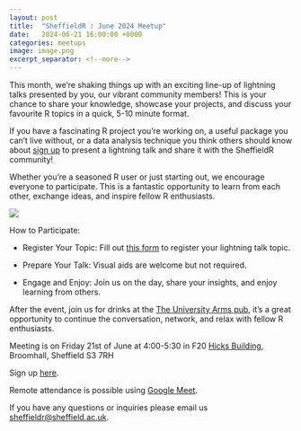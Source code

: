 ```yaml
---
layout: post
title:  "SheffieldR : June 2024 Meetup"
date:   2024-06-21 16:00:00 +0000
categories: meetups
image: image.png
excerpt_separator: <!--more-->
---
```


This month, we're shaking things up with an exciting line-up of lightning talks presented by you, our vibrant community members! This is your chance to share your knowledge, showcase your projects, and discuss your favourite R topics in a quick, 5-10 minute format.

If you have a fascinating R project you're working on, a useful package you can't live without, or a data analysis
technique you think others should know about [sign up](https://forms.gle/YSWXarhwUpXZQp2J6) to present a lightning talk
and share it with the SheffieldR community!

Whether you're a seasoned R user or just starting out, we encourage everyone to participate. This is a fantastic opportunity to learn from each other, exchange ideas, and inspire fellow R enthusiasts.

![](image.png)

How to Participate:

- Register Your Topic: Fill out [this form](https://forms.gle/YSWXarhwUpXZQp2J6) to register your lightning talk topic.

- Prepare Your Talk: Visual aids are welcome but not required.

- Engage and Enjoy: Join us on the day, share your insights, and enjoy learning from others.

After the event, join us for drinks at the [The University Arms pub](https://www.openstreetmap.org/way/178278884), it's
a great opportunity to continue the conversation, network, and relax with fellow R enthusiasts.

Meeting is on Friday 21st of June at 4:00-5:30 in F20 [Hicks Building](https://www.openstreetmap.org/relation/16133670), Broomhall, Sheffield S3 7RH

Sign up [here](https://www.meetup.com/sheffieldr-sheffield-r-users-group/events/301279273/).

Remote attendance is possible using [Google Meet](http://meet.google.com/gwr-anoz-mas).

If you have any questions or inquiries please email us [sheffieldr\@sheffield.ac.uk](mailto:sheffieldr@sheffield.ac.uk).

<!--more-->
